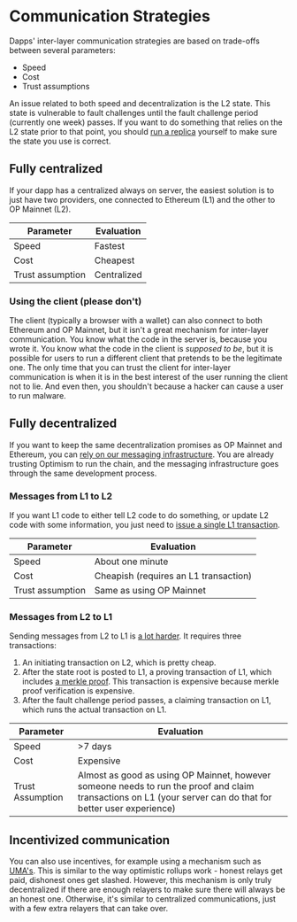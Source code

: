 # Communication Strategies

Dapps' inter-layer communication strategies are based on trade-offs between several parameters:

- Speed
- Cost
- Trust assumptions

An issue related to both speed and decentralization is the L2 state.
This state is vulnerable to fault challenges until the fault challenge period (currently one week) passes.
If you want to do something that relies on the L2 state prior to that point, you should [run a replica](../build/run-a-node.md) yourself to make sure the state you use is correct.



## Fully centralized

If your dapp has a centralized always on server, the easiest solution is to just have two providers, one connected to Ethereum (L1) and the other to OP Mainnet (L2).

| Parameter         | Evaluation |
| - | - |
| Speed             | Fastest
| Cost              | Cheapest
| Trust assumption  | Centralized


### Using the client (please don't)

The client (typically a browser with a wallet) can also connect to both Ethereum and OP Mainnet, but it isn't a great mechanism for inter-layer communication.
You know what the code in the server is, because you wrote it.
You know what the code in the client is *supposed to be*, but it is possible for users to run a different client that pretends to be the legitimate one. 
The only time that you can trust the client for inter-layer communication is when it is in the best interest of the user running the client not to lie.
And even then, you shouldn't because a hacker can cause a user to run malware.


## Fully decentralized

If you want to keep the same decentralization promises as OP Mainnet and Ethereum, you can [rely on our messaging infrastructure](messaging).
You are already trusting Optimism to run the chain, and the messaging infrastructure goes through the same development process.

### Messages from L1 to L2

If you want L1 code to either tell L2 code to do something, or update L2 code with some information, you just need to [issue a single L1 transaction](messaging#for-ethereum-l1-to-op-mainnet-l2-transactions).

| Parameter         | Evaluation |
| - | - |
| Speed             | About one minute
| Cost              | Cheapish (requires an L1 transaction)
| Trust assumption  | Same as using OP Mainnet

### Messages from L2 to L1

Sending messages from L2 to L1 is [a lot harder](messaging#for-op-mainnet-l2-to-ethereum-l1-transactions). 
It requires three transactions:

1. An initiating transaction on L2, which is pretty cheap.
1. After the state root is posted to L1, a proving transaction of L1, which includes [a merkle proof](https://medium.com/crypto-0-nite/merkle-proofs-explained-6dd429623dc5). 
   This transaction is expensive because merkle proof verification is expensive.
1. After the fault challenge period passes, a claiming transaction on L1, which runs the actual transaction on L1.

| Parameter         | Evaluation |
| - | - |
| Speed             | >7 days 
| Cost              | Expensive
| Trust Assumption  | Almost as good as using OP Mainnet, however someone needs to run the proof and claim transactions on L1 (your server can do that for better user experience)


## Incentivized communication

You can also use incentives, for example using a mechanism such as [UMA's](/tools/oracles#universal-market-access-uma).
This is similar to the way optimistic rollups work - honest relays get paid, dishonest ones get slashed.
However,  this mechanism is only truly decentralized if there are enough relayers to make sure there will always be an honest one.
Otherwise, it's similar to centralized communications, just with a few extra relayers that can take over.